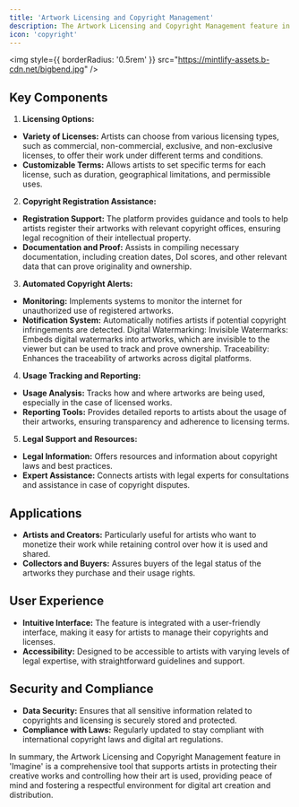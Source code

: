 ```yaml
---
title: 'Artwork Licensing and Copyright Management'
description: The Artwork Licensing and Copyright Management feature in 'Imagine' is designed to empower artists with the tools to protect their intellectual property while offering flexible licensing options for their AI-assisted artworks. This feature addresses the complexities of digital art ownership and usage rights, ensuring artists have control over how their work is used and distributed.
icon: 'copyright'
---
```


<img
  style={{ borderRadius: '0.5rem' }}
  src="https://mintlify-assets.b-cdn.net/bigbend.jpg"
/>

## Key Components

1. **Licensing Options:**  
- **Variety of Licenses:** Artists can choose from various licensing types, such as commercial, non-commercial, exclusive, and non-exclusive licenses, to offer their work under different terms and conditions. 
- **Customizable Terms:** Allows artists to set specific terms for each license, such as duration, geographical limitations, and permissible uses. 

2. **Copyright Registration Assistance:**  
- **Registration Support:** The platform provides guidance and tools to help artists register their artworks with relevant copyright offices, ensuring legal recognition of their intellectual property. 
- **Documentation and Proof:** Assists in compiling necessary documentation, including creation dates, DoI scores, and other relevant data that can prove originality and ownership. 

3. **Automated Copyright Alerts:**  
- **Monitoring:** Implements systems to monitor the internet for unauthorized use of registered artworks. 
- **Notification System:** Automatically notifies artists if potential copyright infringements are detected. Digital Watermarking:  Invisible Watermarks: Embeds digital watermarks into artworks, which are invisible to the viewer but can be used to track and prove ownership. Traceability: Enhances the traceability of artworks across digital platforms. 

4. **Usage Tracking and Reporting:**  
- **Usage Analysis:** Tracks how and where artworks are being used, especially in the case of licensed works. 
- **Reporting Tools:** Provides detailed reports to artists about the usage of their artworks, ensuring transparency and adherence to licensing terms. 

5. **Legal Support and Resources:**  
- **Legal Information:** Offers resources and information about copyright laws and best practices. 
- **Expert Assistance:** Connects artists with legal experts for consultations and assistance in case of copyright disputes.

## Applications
- **Artists and Creators:** Particularly useful for artists who want to monetize their work while retaining control over how it is used and shared.
- **Collectors and Buyers:** Assures buyers of the legal status of the artworks they purchase and their usage rights.

## User Experience
- **Intuitive Interface:** The feature is integrated with a user-friendly interface, making it easy for artists to manage their copyrights and licenses.
- **Accessibility:** Designed to be accessible to artists with varying levels of legal expertise, with straightforward guidelines and support.

## Security and Compliance
- **Data Security:** Ensures that all sensitive information related to copyrights and licensing is securely stored and protected. 
- **Compliance with Laws:** Regularly updated to stay compliant with international copyright laws and digital art regulations.

In summary, the Artwork Licensing and Copyright Management feature in 'Imagine' is a comprehensive tool that supports artists in protecting their creative works and controlling how their art is used, providing peace of mind and fostering a respectful environment for digital art creation and distribution.